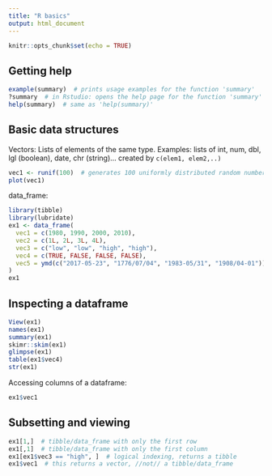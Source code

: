 ```yaml
---
title: "R basics"
output: html_document
---
```


```r
knitr::opts_chunk$set(echo = TRUE)
```

## Getting help
```r
example(summary)  # prints usage examples for the function 'summary'
?summary  # in Rstudio: opens the help page for the function 'summary'
help(summary)  # same as 'help(summary)'
```

## Basic data structures
Vectors: Lists of elements of the same type. Examples: lists of int, num, dbl, lgl (boolean), date, chr (string)...
created by `c(elem1, elem2,..)`
```r
vec1 <- runif(100)  # generates 100 uniformly distributed random numbers in [0,1]
plot(vec1)
```

data_frame:
```r
library(tibble)
library(lubridate)
ex1 <- data_frame(
  vec1 = c(1980, 1990, 2000, 2010),
  vec2 = c(1L, 2L, 3L, 4L),
  vec3 = c("low", "low", "high", "high"),
  vec4 = c(TRUE, FALSE, FALSE, FALSE),
  vec5 = ymd(c("2017-05-23", "1776/07/04", "1983-05/31", "1908/04-01"))
)
ex1
```


## Inspecting a dataframe
```r
View(ex1)
names(ex1)
summary(ex1)
skimr::skim(ex1)
glimpse(ex1)
table(ex1$vec4)
str(ex1)
```
Accessing columns of a dataframe:
```r
ex1$vec1
```

## Subsetting and viewing
```r
ex1[1,]  # tibble/data_frame with only the first row
ex1[,1]  # tibble/data_frame with only the first column
ex1[ex1$vec3 == "high", ]  # logical indexing, returns a tibble
ex1$vec1  # this returns a vector, //not// a tibble/data_frame
```

